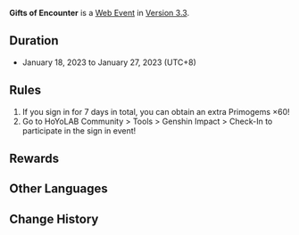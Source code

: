 {{Event
|name              = Gifts of Encounter 2023-01-18
|image             = Gifts of Encounter 2023-01-18.png
|type              = Web
|type2             = Login
|time_known        = yes
|time_start        = 2023-01-18 00:00:00
|time_start_offset = GMT+8
|time_end          = 2023-01-27 23:59:59
|time_end_offset   = GMT+8
|link              = https://www.hoyolab.com/article/15105849
|link2             = https://act.hoyolab.com/ys/event/signin-sea-v3/index.html?act_id=e202102251931481
|link2name         = Daily Check-In Website
}}
'''Gifts of Encounter''' is a [[Web Event]] in [[Version 3.3]].

==Duration==
* January 18, 2023 to January 27, 2023 (UTC+8)

==Rules==
# If you sign in for 7 days in total, you can obtain an extra Primogems ×60!
# Go to HoYoLAB Community > Tools > Genshin Impact > Check-In to participate in the sign in event!

==Rewards==
{{Card|Adventurer's Experience|3|show_caption=1}}<!--
-->{{Card|Primogem|20|show_caption=1}}<!--
-->{{Card|Mora|10,000|show_caption=1}}<!--
-->{{Card|Primogem|20|show_caption=1}}<!--
-->{{Card|Hero's Wit|3|show_caption=1}}<!--
-->{{Card|Primogem|20|show_caption=1}}<!--
-->{{Card|Fine Enhancement Ore|3|show_caption=1}}

==Other Languages==
{{Transclude|Gifts of Encounter|Other Languages}}

==Change History==
{{Change History|3.3}}